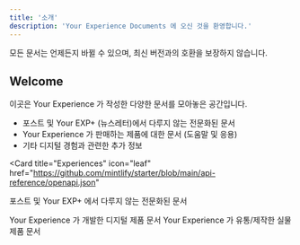 ```yaml
---
title: '소개'
description: 'Your Experience Documents 에 오신 것을 환영합니다.'
---
```


<Note>
  모든 문서는 언제든지 바뀔 수 있으며, 최신 버전과의 호환을 보장하지 않습니다.
</Note>

## Welcome

이곳은 Your Experience 가 작성한 다양한 문서를 모아놓은 공간입니다.

* 포스트 및 Your EXP+ (뉴스레터)에서 다루지 않는 전문화된 문서
* Your Experience 가 판매하는 제품에 대한 문서 (도움말 및 응용)
* 기타 디지털 경험과 관련한 추가 정보

<Card
  title="Experiences"
  icon="leaf"
  href="https://github.com/mintlify/starter/blob/main/api-reference/openapi.json"
>
  포스트 및 Your EXP+ 에서 다루지 않는 전문화된 문서
</Card>

<CardGroup cols={2}>
  <Card
    title="소프트웨어"
    icon="palette"
    href="https://mintlify.com/docs/settings/global"
  >
    Your Experience 가 개발한 디지털 제품 문서
  </Card>
  <Card
    title="실물 제품"
    icon="code"
    href="https://mintlify.com/docs/api-playground/openapi"
  >
    Your Experience 가 유통/제작한 실물 제품 문서
  </Card>
</CardGroup>